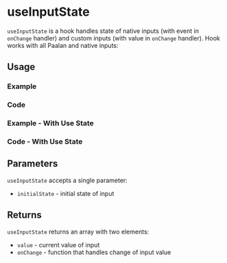 

<Meta of={allStories} />

# useInputState

`useInputState` is a hook handles state of native inputs (with event in `onChange` handler) and custom inputs (with value in `onChange` handler). Hook works with all Paalan and native inputs:

## Usage

### Example

<Canvas of={allStories.Usage} />

### Code

<Source of={allStories.Usage} />

### Example - With Use State

<Canvas of={allStories.WithUseState} />

### Code - With Use State

<Source of={allStories.WithUseState} />

## Parameters

`useInputState` accepts a single parameter:

- `initialState` - initial state of input

## Returns

`useInputState` returns an array with two elements:

- `value` - current value of input
- `onChange` - function that handles change of input value
